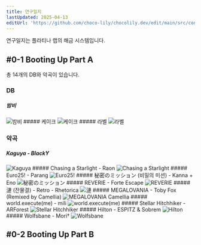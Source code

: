 ```yaml
---
title: 연구일지
lastUpdated: 2025-04-13
editUrl: 'https://github.com/choco-lily/chocolily.dev/edit/main/src/content/docs/PLATiNA_LAB/research_note.mdx'
---
```




연구일지는 플라티나 랩의 해금 시스템입니다.

## #0-1 Booting Up Part A
총 14개의 DB와 악곡이 있습니다.

### DB
##### 밤비
<Image src={researchicon_char_02_bambi} alt="밤비" width={200} />
##### 케이크
<Image src={researchicon_char_03_cake} alt="케이크" width={200} />
##### 라벨
<Image src={researchicon_char_06_label} alt="라벨" width={200} />

### 악곡
##### Kaguya - BlackY
<img src="https://platinalab.net/_next/image?url=%2Fassets%2Fcovers%2Fmd%2Fnormal%2Fkaguya.png&w=640&q=75" alt="Kaguya" width={200} />
##### Chasing a Starlight - Raon
<img src="https://platinalab.net/_next/image?url=%2Fassets%2Fcovers%2Fmd%2Fnormal%2Fchasingastarlight.png&w=640&q=75" alt="Chasing a Starlight" width={200} />
##### Euro25! - Parang
<img src="https://platinalab.net/_next/image?url=%2Fassets%2Fcovers%2Fmd%2Fnormal%2Feuro25.png&w=640&q=75" alt="Euro25!" width={200} />
##### 秘密のミッション (비밀의 미션) - Kanna + Eno
<img src="https://platinalab.net/_next/image?url=%2Fassets%2Fcovers%2Fmd%2Fnormal%2Fsecretmission.png&w=640&q=75" alt="秘密のミッション" width={200} />
##### REVERIE - Forte Escape
<img src="https://platinalab.net/_next/image?url=%2Fassets%2Fcovers%2Fmd%2Fnormal%2Freverie.png&w=640&q=75" alt="REVERIE" width={200} />
##### 漣 (잔물결) - Retro - Rhetorica
<img src="https://platinalab.net/_next/image?url=%2Fassets%2Fcovers%2Fmd%2Fnormal%2Fsazanami.png&w=640&q=75" alt="漣" width={200} />
##### MEGALOVANIA - Toby Fox (Remixed by Camellia)
<img src="https://platinalab.net/_next/image?url=%2Fassets%2Fcovers%2Fmd%2Fnormal%2Fmegalovania_camellia.png&w=640&q=75" alt="MEGALOVANIA Camellia" width={200} />
##### world.execute(me) - mili
<img src="https://platinalab.net/_next/image?url=%2Fassets%2Fcovers%2Fmd%2Fnormal%2Fworldexecuteme.png&w=640&q=75" alt="world.execute(me)" width={200} />
##### Stellar Hitchhiker - ARForest
<img src="https://platinalab.net/_next/image?url=%2Fassets%2Fcovers%2Fmd%2Fnormal%2Fstellarhitchhiker.png&w=640&q=75" alt="Stellar Hitchhiker" width={200} />
##### Hilton - ESPITZ & Sobrem
<img src="https://platinalab.net/_next/image?url=%2Fassets%2Fcovers%2Fmd%2Fnormal%2Fhilton.png&w=640&q=75" alt="Hilton" width={200} />
##### Wolfsbane - Mori†
<img src="https://platinalab.net/_next/image?url=%2Fassets%2Fcovers%2Fmd%2Fnormal%2Fwolfsbane.png&w=640&q=75" alt="Wolfsbane" width={200} />

## #0-2 Booting Up Part B